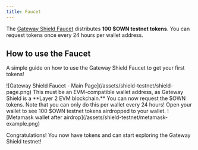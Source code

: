 ```yaml
---
title: Faucet
---
```


The [Gateway Shield Faucet](https://faucet.gateway.tech/) distributes **100 $OWN testnet tokens**. You can request tokens once every 24 hours per wallet address.

## How to use the Faucet

A simple guide on how to use the Gateway Shield Faucet to get your first tokens!

<Steps>
  <Step title="Go to the Gateway Shield Faucet page">
    ![Gateway Shield Faucet - Main Page](/assets/shield-testnet/shield-page.png)
  </Step>
  <Step title="Add your Gateway Shield Testnet wallet address">
    <Note>
      This must be an EVM-compatible wallet address, as Gateway Shield is a
      **Layer 2 EVM blockchain.**
    </Note>
  </Step>
  <Step title="Request the tokens">
    You can now request the $OWN tokens. Note that you can only do this per
    wallet every 24 hours!
  </Step>
  <Step title="Check your wallet for the tokens">
    Open your wallet to see 100 $OWN testnet tokens airdropped to your wallet.
    ![Metamask wallet after
    airdrop](/assets/shield-testnet/metamask-example.png)
  </Step>
</Steps>

Congratulations! You now have tokens and can start exploring the Gateway Shield testnet!
